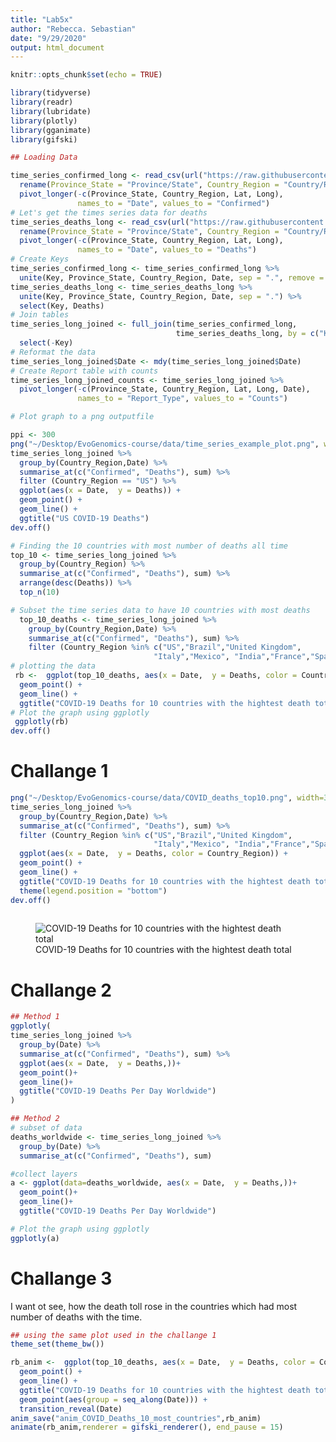 ```yaml
---
title: "Lab5x"
author: "Rebecca. Sebastian"
date: "9/29/2020"
output: html_document
---
```


```r
knitr::opts_chunk$set(echo = TRUE)
```

```r
library(tidyverse)
library(readr)
library(lubridate)
library(plotly)
library(gganimate)
library(gifski)

```

```r
## Loading Data

time_series_confirmed_long <- read_csv(url("https://raw.githubusercontent.com/CSSEGISandData/COVID-19/master/csse_covid_19_data/csse_covid_19_time_series/time_series_covid19_confirmed_global.csv")) %>%
  rename(Province_State = "Province/State", Country_Region = "Country/Region")  %>% 
  pivot_longer(-c(Province_State, Country_Region, Lat, Long),
               names_to = "Date", values_to = "Confirmed") 
# Let's get the times series data for deaths
time_series_deaths_long <- read_csv(url("https://raw.githubusercontent.com/CSSEGISandData/COVID-19/master/csse_covid_19_data/csse_covid_19_time_series/time_series_covid19_deaths_global.csv")) %>%
  rename(Province_State = "Province/State", Country_Region = "Country/Region")  %>% 
  pivot_longer(-c(Province_State, Country_Region, Lat, Long),
               names_to = "Date", values_to = "Deaths")
# Create Keys 
time_series_confirmed_long <- time_series_confirmed_long %>% 
  unite(Key, Province_State, Country_Region, Date, sep = ".", remove = FALSE)
time_series_deaths_long <- time_series_deaths_long %>% 
  unite(Key, Province_State, Country_Region, Date, sep = ".") %>% 
  select(Key, Deaths)
# Join tables
time_series_long_joined <- full_join(time_series_confirmed_long,
                                     time_series_deaths_long, by = c("Key")) %>% 
  select(-Key)
# Reformat the data
time_series_long_joined$Date <- mdy(time_series_long_joined$Date)
# Create Report table with counts
time_series_long_joined_counts <- time_series_long_joined %>% 
  pivot_longer(-c(Province_State, Country_Region, Lat, Long, Date),
               names_to = "Report_Type", values_to = "Counts")

# Plot graph to a png outputfile

ppi <- 300
png("~/Desktop/EvoGenomics-course/data/time_series_example_plot.png", width=6*ppi, height=6*ppi, res=ppi)
time_series_long_joined %>% 
  group_by(Country_Region,Date) %>% 
  summarise_at(c("Confirmed", "Deaths"), sum) %>% 
  filter (Country_Region == "US") %>% 
  ggplot(aes(x = Date,  y = Deaths)) + 
  geom_point() +
  geom_line() +
  ggtitle("US COVID-19 Deaths")
dev.off()

# Finding the 10 countries with most number of deaths all time
top_10 <- time_series_long_joined %>% 
  group_by(Country_Region) %>% 
  summarise_at(c("Confirmed", "Deaths"), sum) %>%
  arrange(desc(Deaths)) %>% 
  top_n(10)

# Subset the time series data to have 10 countries with most deaths
  top_10_deaths <- time_series_long_joined %>% 
    group_by(Country_Region,Date) %>% 
    summarise_at(c("Confirmed", "Deaths"), sum) %>% 
    filter (Country_Region %in% c("US","Brazil","United Kingdom", 
                                "Italy","Mexico", "India","France","Spain","Iran","Peru")) 
# plotting the data
 rb <-  ggplot(top_10_deaths, aes(x = Date,  y = Deaths, color = Country_Region)) + 
  geom_point() +
  geom_line() +
  ggtitle("COVID-19 Deaths for 10 countries with the hightest death total")
# Plot the graph using ggplotly
 ggplotly(rb)
dev.off()

```

# Challange 1

```r
png("~/Desktop/EvoGenomics-course/data/COVID_deaths_top10.png", width=3*ppi, height=3*ppi,res=ppi)
time_series_long_joined %>% 
  group_by(Country_Region,Date) %>% 
  summarise_at(c("Confirmed", "Deaths"), sum) %>% 
  filter (Country_Region %in% c("US","Brazil","United Kingdom", 
                                "Italy","Mexico", "India","France","Spain","Iran","Peru")) %>% 
  ggplot(aes(x = Date,  y = Deaths, color = Country_Region)) + 
  geom_point() +
  geom_line() +
  ggtitle("COVID-19 Deaths for 10 countries with the hightest death total")+
  theme(legend.position = "bottom")
dev.off()
  
```

![COVID-19 Deaths for 10 countries with the hightest death total](data/COVID_deaths_top10.png)


# Challange 2

```r
## Method 1
ggplotly(
time_series_long_joined %>% 
  group_by(Date) %>% 
  summarise_at(c("Confirmed", "Deaths"), sum) %>% 
  ggplot(aes(x = Date,  y = Deaths,))+ 
  geom_point()+
  geom_line()+
  ggtitle("COVID-19 Deaths Per Day Worldwide")
)

## Method 2
# subset of data
deaths_worldwide <- time_series_long_joined %>% 
  group_by(Date) %>% 
  summarise_at(c("Confirmed", "Deaths"), sum)

#collect layers 
a <- ggplot(data=deaths_worldwide, aes(x = Date,  y = Deaths,))+ 
  geom_point()+
  geom_line()+
  ggtitle("COVID-19 Deaths Per Day Worldwide")

# Plot the graph using ggplotly
ggplotly(a)
```

# Challange 3

I want ot see, how the death toll rose in the countries which had most number of deaths with the time.

```r
## using the same plot used in the challange 1
theme_set(theme_bw())

rb_anim <-  ggplot(top_10_deaths, aes(x = Date,  y = Deaths, color = Country_Region)) + 
  geom_point() +
  geom_line() +
  ggtitle("COVID-19 Deaths for 10 countries with the hightest death total")+
  geom_point(aes(group = seq_along(Date))) +
  transition_reveal(Date) 
anim_save("anim_COVID_Deaths_10_most_countries",rb_anim)
animate(rb_anim,renderer = gifski_renderer(), end_pause = 15)
```


